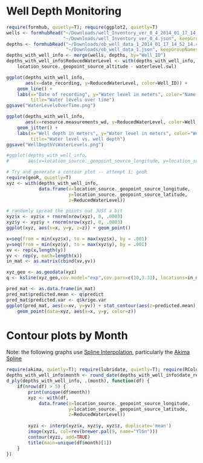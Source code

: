 <link href="http://kevinburke.bitbucket.org/markdowncss/markdown.css" rel="stylesheet"></link>

Well Depth Monitoring
========================================================

```r
require(formhub, quietly=T); require(ggplot2, quietly=T)
wells <- formhubRead("~/Downloads/well_Inventory_ver_0_4_2014_01_17_14_53_10.csv", 
                     "~/Downloads/well_Inventory_ver_0_4.json", keepGroupNames=F)
depths <- formhubRead("~/Downloads/ob_well_data_1_2014_01_17_14_52_14.csv",
                      "~/Downloads/ob_well_data_1.json", keepGroupNames=F)
depths_with_well_info <- merge(wells, depths, by="Well_ID")
depths_with_well_info$ReducedWaterLevel <- with(depths_with_well_info,
    location_source._geopoint_source_altitude - waterlevel.swl)

ggplot(depths_with_well_info, 
       aes(x=date_recording, y=ReducedWaterLevel, color=Well_ID)) +
    geom_line() + 
    labs(x="Date of recording", y="Water level in meters", color="Name of well owner",
         title="Water levels over time")
ggsave("WaterLevelsOverTime.png")

ggplot(depths_with_well_info, 
       aes(x=resource.measurements_wd, y=ReducedWaterLevel, color=Well_ID)) +
    geom_jitter() +
    labs(x="Well depth in meters", y="Water level in meters", color="Well_ID",
         title="Water level vs. well depth")
ggsave("WellDepthVsWaterLevels.png")

#ggplot(depths_with_well_info,
#       aes(x=location_source._geopoint_source_longitude, y=location_source._geopoint_sourc#e_latitude, color=ReducedWaterLevel)) + geom_jitter()
```


```r
# Try and generate a contour plot -- attempt 1; geoR
require(geoR, quietly=T)
xyz <- with(depths_with_well_info,
            data.frame(x=location_source._geopoint_source_longitude, 
                       y=location_source._geopoint_source_latitude, 
                       z=ReducedWaterLevel))

# randomly spread the points out JUST a bit
xyz$x <- xyz$x + rnorm(nrow(xyz), 0, .0003)
xyz$y <- xyz$y + rnorm(nrow(xyz), 0, .0003)
ggplot(xyz, aes(x=x, y=y, z=z)) + geom_point()

x=seq(from = min(xyz$x), to = max(xyz$x), by = .001)
y=seq(from = min(xyz$y), to = max(xyz$y), by = .001)
xv <- rep(x,length(y))
yv <- rep(y, each=length(x))
in_mat <- as.matrix(cbind(xv,yv))

xyz_geo <- as.geodata(xyz)
q <- ksline(xyz_geo,cov.model="exp",cov.pars=c(10,3.33), locations=in_mat)

pred_mat <- as.data.frame(in_mat)
pred_mat$predicted.mean <- q$predict
pred_mat$predicted.var <- q$krige.var
ggplot(pred_mat, aes(x=xv, y=yv)) + stat_contour(aes(z=predicted.mean)) +
    geom_point(data=xyz, aes(x=x, y=y, color=z))


```

# Contour plots by Month
Note: the following graphs use  [Spline Interpolation](http://en.wikipedia.org/wiki/Spline_interpolation), particularly the [Akima Spline](http://www.alglib.net/interpolation/spline3.php)

```r
require(akima, quietly=T); require(lubridate, quietly=T); require(RColorBrewer, quietly=T)
depths_with_well_info$month <- round_date(depths_with_well_info$date_recording, 'month')
d_ply(depths_with_well_info, .(month), function(df) {
    if(nrow(df) > 5) {
        print(unique(df$month))
        xyz <- with(df,
            data.frame(x=location_source._geopoint_source_longitude, 
                       y=location_source._geopoint_source_latitude, 
                       z=ReducedWaterLevel))
    
        xyzi <- interp(xyz$x, xyz$y, xyz$z, duplicate='mean')
        image(xyzi, col=rev(brewer.pal(9, name="YlGn")))
        contour(xyzi, add=TRUE)
        title(main=unique(df$month)[1])
    }
})
```